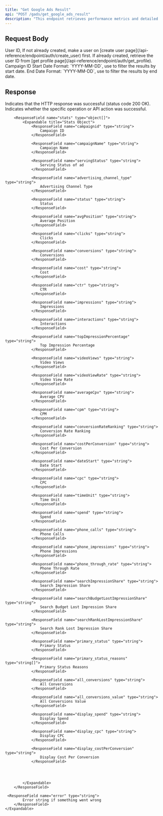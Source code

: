 ```yaml
---
title: "Get Google Ads Result"
api: "POST /gads/get_google_ads_result"
description: "This endpoint retrieves performance metrics and detailed reporting data for a specific Google Ads campaign. Users can fetch insights such as clicks, impressions, conversions, cost, and more within a selected date range. It helps evaluate how well a campaign is performing across various key metrics."
---
```


## Request Body

<ParamField body="userId" type="string" required>
	User ID, If not already created, make a user on [create user
	page](/api-reference/endpoint/auth/create_user) first. If already created,
	retrieve the user ID from [get profile
	page](/api-reference/endpoint/auth/get_profile).
</ParamField>

<ParamField body="campaignId" type="string" required>
	Campaign ID
</ParamField>

<ParamField body="startDate" type="string">
	Start Date Format: `YYYY-MM-DD`, use to filter the results by start date.
</ParamField>

<ParamField body="endDate" type="string">
	End Date Format: `YYYY-MM-DD`, use to filter the results by end date.
</ParamField>

## Response

<ResponseField name="success" type="boolean">
	Indicates that the HTTP response was successful (status code 200 OK).
</ResponseField>

<ResponseField name="results" type="object">
  <Expandable title="Results Object">
        <ResponseField name="success" type="boolean">
			Indicates whether the specific operation or API action was successful.
        </ResponseField>

       	<ResponseField name="stats" type="object[]">
            <Expandable title="Stats Object">
                <ResponseField name="campaignid" type="string">
                    Campaign ID
                </ResponseField>

                <ResponseField name="campaignName" type="string">
                    Campaign Name
                </ResponseField>

                <ResponseField name="servingStatus" type="string">
                    Serving Status of ad
                </ResponseField>

                <ResponseField name="advertising_channel_type" type="string">
                    Advertising Channel Type
                </ResponseField>

                <ResponseField name="status" type="string">
                    Status
                </ResponseField>

                <ResponseField name="avgPosition" type="string">
                    Average Position
                </ResponseField>

                <ResponseField name="clicks" type="string">
                    Clicks
                </ResponseField>

                <ResponseField name="conversions" type="string">
                    Conversions
                </ResponseField>

                <ResponseField name="cost" type="string">
                    Cost
                </ResponseField>

                <ResponseField name="ctr" type="string">
                    CTR
                </ResponseField>

                <ResponseField name="impressions" type="string">
                    Impressions
                </ResponseField>

                <ResponseField name="interactions" type="string">
                    Interactions
                </ResponseField>

                <ResponseField name="topImpressionPercentage" type="string">
                    Top Impression Percentage
                </ResponseField>

                <ResponseField name="videoViews" type="string">
                    Video Views
                </ResponseField>

                <ResponseField name="videoViewRate" type="string">
                    Video View Rate
                </ResponseField>

                <ResponseField name="averageCpv" type="string">
                    Average CPV
                </ResponseField>

                <ResponseField name="cpm" type="string">
                    CPM
                </ResponseField>

                <ResponseField name="conversionRateRanking" type="string">
                    Conversion Rate Ranking
                </ResponseField>

                <ResponseField name="costPerConversion" type="string">
                    Cost Per Conversion
                </ResponseField>

                <ResponseField name="dateStart" type="string">
                    Date Start
                </ResponseField>

                <ResponseField name="cpc" type="string">
                    CPC
                </ResponseField>

                <ResponseField name="timeUnit" type="string">
                    Time Unit
                </ResponseField>

                <ResponseField name="spend" type="string">
                    Spend
                </ResponseField>

                <ResponseField name="phone_calls" type="string">
                    Phone Calls
                </ResponseField>

                <ResponseField name="phone_impressions" type="string">
                    Phone Impressions
                </ResponseField>

                <ResponseField name="phone_through_rate" type="string">
                    Phone Through Rate
                </ResponseField>

                <ResponseField name="searchImpressionShare" type="string">
                    Search Impression Share
                </ResponseField>

                <ResponseField name="searchBudgetLostImpressionShare" type="string">
                    Search Budget Lost Impression Share
                </ResponseField>

                <ResponseField name="searchRankLostImpressionShare" type="string">
                    Search Rank Lost Impression Share
                </ResponseField>

                <ResponseField name="primary_status" type="string">
                    Primary Status
                </ResponseField>

                <ResponseField name="primary_status_reasons" type="string[]">
                    Primary Status Reasons
                </ResponseField>

                <ResponseField name="all_conversions" type="string">
                    All Conversions
                </ResponseField>

                <ResponseField name="all_conversions_value" type="string">
                    All Conversions Value
                </ResponseField>

                <ResponseField name="display_spend" type="string">
                    Display Spend
                </ResponseField>

                <ResponseField name="display_cpc" type="string">
                    Display CPC
                </ResponseField>

                <ResponseField name="display_costPerConversion" type="string">
                    Display Cost Per Conversion
                </ResponseField>

      
                                                                                                          
       
            </Expandable>
        </ResponseField>

     <ResponseField name="error" type="string">
    		Error string if something went wrong
    	</ResponseField>
    </Expandable>
</ResponseField>